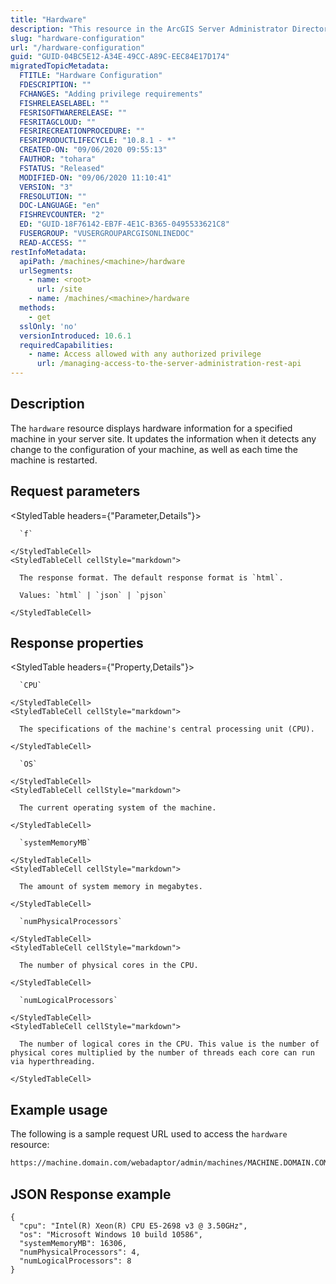 ```yaml
---
title: "Hardware"
description: "This resource in the ArcGIS Server Administrator Directory displays the hardware information of the specified machine."
slug: "hardware-configuration"
url: "/hardware-configuration"
guid: "GUID-04BC5E12-A34E-49CC-A89C-EEC84E17D174"
migratedTopicMetadata:
  FTITLE: "Hardware Configuration"
  FDESCRIPTION: ""
  FCHANGES: "Adding privilege requirements"
  FISHRELEASELABEL: ""
  FESRISOFTWARERELEASE: ""
  FESRITAGCLOUD: ""
  FESRIRECREATIONPROCEDURE: ""
  FESRIPRODUCTLIFECYCLE: "10.8.1 - *"
  CREATED-ON: "09/06/2020 09:55:13"
  FAUTHOR: "tohara"
  FSTATUS: "Released"
  MODIFIED-ON: "09/06/2020 11:10:41"
  VERSION: "3"
  FRESOLUTION: ""
  DOC-LANGUAGE: "en"
  FISHREVCOUNTER: "2"
  ED: "GUID-18F76142-EB7F-4E1C-B365-0495533621C8"
  FUSERGROUP: "VUSERGROUPARCGISONLINEDOC"
  READ-ACCESS: ""
restInfoMetadata:
  apiPath: /machines/<machine>/hardware
  urlSegments:
    - name: <root>
      url: /site
    - name: /machines/<machine>/hardware
  methods:
    - get
  sslOnly: 'no'
  versionIntroduced: 10.6.1
  requiredCapabilities:
    - name: Access allowed with any authorized privilege
      url: /managing-access-to-the-server-administration-rest-api
---
```


## Description

The `hardware` resource displays hardware information for a specified machine in your server site. It updates the information when it detects any change to the configuration of your machine, as well as each time the machine is restarted.


##  Request parameters

<StyledTable headers={"Parameter,Details"}>
  <StyledTableRow>
    <StyledTableCell cellStyle="markdown">

      `f` 

    </StyledTableCell>
    <StyledTableCell cellStyle="markdown">

      The response format. The default response format is `html`.

      Values: `html` | `json` | `pjson`

    </StyledTableCell>
  </StyledTableRow>
</StyledTable>


## Response properties

<StyledTable headers={"Property,Details"}>
  <StyledTableRow>
    <StyledTableCell cellStyle="markdown">

      `CPU` 

    </StyledTableCell>
    <StyledTableCell cellStyle="markdown">

      The specifications of the machine's central processing unit (CPU).

    </StyledTableCell>
  </StyledTableRow>
  <StyledTableRow>
    <StyledTableCell cellStyle="markdown">

      `OS` 

    </StyledTableCell>
    <StyledTableCell cellStyle="markdown">

      The current operating system of the machine.

    </StyledTableCell>
  </StyledTableRow>
  <StyledTableRow>
    <StyledTableCell cellStyle="markdown">

      `systemMemoryMB` 

    </StyledTableCell>
    <StyledTableCell cellStyle="markdown">

      The amount of system memory in megabytes.

    </StyledTableCell>
  </StyledTableRow>
  <StyledTableRow>
    <StyledTableCell cellStyle="markdown">

      `numPhysicalProcessors` 

    </StyledTableCell>
    <StyledTableCell cellStyle="markdown">

      The number of physical cores in the CPU.

    </StyledTableCell>
  </StyledTableRow>
  <StyledTableRow>
    <StyledTableCell cellStyle="markdown">

      `numLogicalProcessors` 

    </StyledTableCell>
    <StyledTableCell cellStyle="markdown">

      The number of logical cores in the CPU. This value is the number of physical cores multiplied by the number of threads each core can run via hyperthreading.

    </StyledTableCell>
  </StyledTableRow>
</StyledTable>


## Example usage

The following is a sample request URL used to access the `hardware` resource:

```markdown
https://machine.domain.com/webadaptor/admin/machines/MACHINE.DOMAIN.COM/hardware?f=pjson
```

## JSON Response example

```other
{
  "cpu": "Intel(R) Xeon(R) CPU E5-2698 v3 @ 3.50GHz",
  "os": "Microsoft Windows 10 build 10586",
  "systemMemoryMB": 16306,
  "numPhysicalProcessors": 4,
  "numLogicalProcessors": 8
}
```